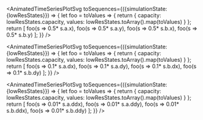 
<!--

## forward kinematics

In general, the process of computing the position (or related derivatives) of a
point in the system is known as forward kinematics. Mathematically, this can be
written concisely as $\bold{x} = f(\bm{\theta})$, where $\bold{x}$ is a vector,
representing the state of the system in _cartesian_ coordinates and
$\bm{\theta}$ is a vector representing the state of the system in _generalized_
coordinates, and $f$ is a function that maps from the generalized
coordinates to the cartesian coordinates.

In the case of the double pendulum we have modeled above, this means computing
cartesian coordinates of the point masses $x_a$, $y_a$, $x_b$ and $y_b$ in terms
of the joint angles, $\theta_a$ and $\theta_b$. To derive the forward kinematic
function, $f$, we can rely entirely on geometry as it only depends on
$\bm{\theta}$.

While we could keep the vector notation mentioned by letting
$\bold{x} = \begin{bmatrix}x_a& y_a& x_b & y_b \end{bmatrix}^T$, it feels a
unecessary for our purposes. Also, there will be quite a bit of sinsoidial
functions, so we denote $\sin\theta_x$ and $\cos\theta_x$ as $s_x$ and $c_x$ for
convenience.

The positions of the point masses can be derived using geometry by inspection. Plotting the

$$
\begin{alignedat}{3}
x_a =& &s_al_a& \\
y_a =& -&c_al_a&  \\
x_b =& &s_al_a& + s_bl_b \\
\tag{1} y_b =& -&c_al_a& -c_bl_b
\end{alignedat}
$$

Here is a plot of these positions over time. The present is on the right, with time flow backwards to the left. Qualitatively, the plots are quite smooth and follow a sort of braiding pattern.
<!--
<AnimatedTimeSeriesPlot
  toPoints={
    ({sim:{currentState:{a,b}}}) => [a.x, a.y, b.x, b.y].map(v => 0.5*v)
  }
/> -->

<AnimatedTimeSeriesPlotSvg
  toSequences={({simulationState:{lowResStates}}) => {
    let foo = toValues => {
      return {
        capacity: lowResStates.capacity,
        values: lowResStates.toArray().map(toValues)
      }
    };
    return [
      foo(s => 0.5* s.a.x),
      foo(s => 0.5* s.a.y),
      foo(s => 0.5* s.b.x),
      foo(s => 0.5* s.b.y)
    ];
  }}
/>

<!--

The velocities can then be derived by taking the derivative of the positions
with respect to time:

$$
\begin{alignedat}{3}
\dot{x_a} &= &c_al_a\dot{\theta_a}& \\
\dot{y_a} &= &s_al_a\dot{\theta_a}& \\
\dot{x_b} &= &c_al_a\dot{\theta_a}& + c_bl_b\dot{\theta_b} \\
\dot{y_b} &= &s_al_a\dot{\theta_a}& + s_bl_b\dot{\theta_b}
\end{alignedat}
$$

Similarly, we can plot the velocities over time. The plot looks somewhat similar to the position time series, although it is a littl..
<!--
<AnimatedTimeSeriesPlot
  toPoints={
    ({sim:{currentState:{a,b}}}) => [a.dx, a.dy, b.dx, b.dy].map(v => 0.1*v)
  }
/>
-->

<AnimatedTimeSeriesPlotSvg
  toSequences={({simulationState:{lowResStates}}) => {
    let foo = toValues => {
      return {
        capacity: lowResStates.capacity,
        values: lowResStates.toArray().map(toValues)
      }
    };
    return [
      foo(s => 0.1* s.a.dx),
      foo(s => 0.1* s.a.dy),
      foo(s => 0.1* s.b.dx),
      foo(s => 0.1* s.b.dy)
    ];
  }}
/>

<!--

Taking the derivatives once more with respet to time, we get the accelerations:

$$
\begin{alignedat}{3}
\ddot{x_a} &= c_al_a\ddot{\theta_a} - s_al_a\dot{\theta_a}^2 \\
\ddot{y_a} &= s_al_a\ddot{\theta_a} + c_al_a\dot{\theta_a}^2 \\
\ddot{x_b} &= c_al_a\ddot{\theta_a} + c_bl_b\ddot{\theta_b} - s_al_a\dot{\theta_a}^2 - s_bl_b\dot{\theta_b}^2 \\
\ddot{y_b} &= s_al_a\ddot{\theta_a} + s_bl_b\ddot{\theta_b} + c_al_a\dot{\theta_a}^2 + c_bl_b\dot{\theta_b}^2
\end{alignedat}
$$
-->

<AnimatedTimeSeriesPlotSvg
  toSequences={({simulationState:{lowResStates}}) => {
    let foo = toValues => {
      return {
        capacity: lowResStates.capacity,
        values: lowResStates.toArray().map(toValues)
      }
    };
    return [
      foo(s => 0.01* s.a.ddx),
      foo(s => 0.01* s.a.ddy),
      foo(s => 0.01* s.b.ddx),
      foo(s => 0.01* s.b.ddy)
    ];
  }}
/>

<!--
<AnimatedTimeSeriesPlotCanvas
  toSequences={({sim:{lowResStates}}) => {
    let foo = toValues => {
      return {
        capacity: lowResStates.length,
        values: lowResStates.map(toValues)
      }
    };
    return [
      foo(s => 0.0001* s.a.ddx),
      foo(s => 0.0001* s.a.ddy),
      foo(s => 0.0001* s.b.ddx),
      foo(s => 0.0001* s.b.ddy)
    ];
  }}
/> -->

<!--

<AnimatedTimeSeriesPlotCanvas
  toSequences={({lowResStates}) => {
    //console.log(lowResStates);
    let foo = toValues => {
      return {
        capacity: lowResStates.length,
        values: lowResStates.map(toValues)
      }
    };
    return [
      foo(x => 0.01 * x)
      // foo(s => 0.0001* s.a.ddy),
      // foo(s => 0.0001* s.b.ddx),
      // foo(s => 0.0001* s.b.ddy)
    ];
  }}
/>

Zooming in (we can se it is still smooth?):
<!--
<AnimatedTimeSeriesPlotSvg
  toSequences={({sim:{medResStates}}) => {
    let foo = toValues => {
      return {
        capacity: medResStates.capacity,
        values: medResStates.toArray().map(toValues)
      }
    };
    return [
      foo(s => 0.01* s.a.ddx),
      foo(s => 0.01* s.a.ddy),
      foo(s => 0.01* s.b.ddx),
      foo(s => 0.01* s.b.ddy)
    ];
  }}
/> -->
